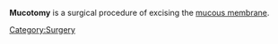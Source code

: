 '''Mucotomy''' is a surgical procedure of excising the [[mucous membrane]].
{{surgery-stub}}
[[Category:Surgery]]